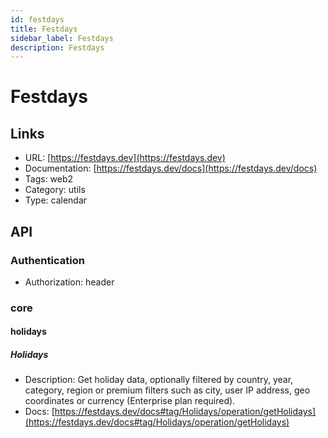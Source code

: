 ```yaml
---
id: festdays
title: Festdays
sidebar_label: Festdays
description: Festdays
---
```


# Festdays

## Links

* URL: [https://festdays.dev](https://festdays.dev)
* Documentation: [https://festdays.dev/docs](https://festdays.dev/docs)
* Tags: web2
* Category: utils
* Type: calendar

## API

### Authentication

* Authorization: header

### core

#### holidays

##### Holidays

* Description: Get holiday data, optionally filtered by country, year, category, region or premium filters such as city, user IP address, geo coordinates or currency (Enterprise plan required).
* Docs: [https://festdays.dev/docs#tag/Holidays/operation/getHolidays](https://festdays.dev/docs#tag/Holidays/operation/getHolidays)
